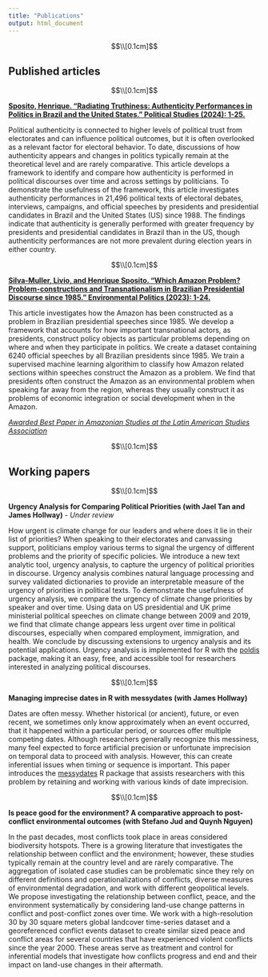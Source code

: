 ```yaml
---
title: "Publications"
output: html_document
---
```


```{=html}
<style type="text/css">
h1 {
  font-size: 45px;
  text-align: center;
}
h1.title {
  font-size: 40px;
  text-align: center;
}
</style>
```
$$\\[0.1cm]$$

## Published articles

$$\\[0.1cm]$$

[**Sposito, Henrique. "Radiating Truthiness: Authenticity Performances in Politics in Brazil and the United States." Political Studies (2024): 1-25.**](https://journals.sagepub.com/doi/10.1177/00323217241261229)

Political authenticity is connected to higher levels of political trust from electorates and can influence political outcomes, but it is often overlooked as a relevant factor for electoral behavior. To date, discussions of how authenticity appears and changes in politics typically remain at the theoretical level and are rarely comparative. This article develops a framework to identify and compare how authenticity is performed in political discourses over time and across settings by politicians. To demonstrate the usefulness of the framework, this article investigates authenticity performances in 21,496 political texts of electoral debates, interviews, campaigns, and official speeches by presidents and presidential candidates in Brazil and the United States (US) since 1988. The findings indicate that authenticity is generally performed with greater frequency by presidents and presidential candidates in Brazil than in the US, though authenticity performances are not more prevalent during election years in either country.

$$\\[0.1cm]$$

[**Silva-Muller, Livio, and Henrique Sposito. "Which Amazon Problem? Problem-constructions and Transnationalism in Brazilian Presidential Discourse since 1985." Environmental Politics (2023): 1-24.**](https://www.tandfonline.com/doi/full/10.1080/09644016.2023.2220639)

This article investigates how the Amazon has been constructed as a problem in Brazilian presidential speeches since 1985. We develop a framework that accounts for how important transnational actors, as presidents, construct policy objects as particular problems depending on where and when they participate in politics. We create a dataset containing 6240 official speeches by all Brazilian presidents since 1985. We train a supervised machine learning algorithim to classify how Amazon related sections within speeches construct the Amazon as a problem. We find that presidents often construct the Amazon as an environmental problem when speaking far away from the region, whereas they usually construct it as problems of economic integration or social development when in the Amazon.

[*Awarded Best Paper in Amazonian Studies at the Latin American Studies Association*](https://lasaweb.org/en/2024-section-awards/)

$$\\[0.1cm]$$

## Working papers

$$\\[0.1cm]$$

**Urgency Analysis for Comparing Political Priorities (with Jael Tan and James Hollway)** - *Under review*

How urgent is climate change for our leaders and where does it lie in their list of priorities? When speaking to their electorates and canvassing support, politicians employ various terms to signal the urgency of different problems and the priority of specific policies. We introduce a new text analytic tool, urgency analysis, to capture the urgency of political priorities in discourse. Urgency analysis combines natural language processing and survey validated dictionaries to provide an interpretable measure of the urgency of priorities in political texts. To demonstrate the usefulness of urgency analysis, we compare the urgency of climate change priorities by speaker and over time. Using data on US presidential and UK prime ministerial political speeches on climate change between 2009 and 2019, we find that climate change appears less urgent over time in political discourses, especially when compared employment, immigration, and health. We conclude by discussing extensions to urgency analysis and its potential applications. Urgency analysis is implemented for R with the [poldis](https://github.com/henriquesposito/poldis) package, making it an easy, free, and accessible tool for researchers interested in analyzing political discourses.

$$\\[0.1cm]$$

**Managing imprecise dates in R with messydates (with James Hollway)**

Dates are often messy. Whether historical (or ancient), future, or even recent, we sometimes only know approximately when an event occurred, that it happened within a particular period, or sources offer multiple competing dates. Although researchers generally recognize this messiness, many feel expected to force artificial precision or unfortunate imprecision on temporal data to proceed with analysis. However, this can create inferential issues when timing or sequence is important. This paper introduces the [messydates](https://globalgov.github.io/messydates/) R package that assists researchers with this problem by retaining and working with various kinds of date imprecision.

$$\\[0.1cm]$$

**Is peace good for the environment? A comparative approach to post-conflict environmental outcomes (with Stefano Jud and Quynh Nguyen)**

In the past decades, most conflicts took place in areas considered biodiversity hotspots. There is a growing literature that investigates the relationship between conflict and the environment; however, these studies typically remain at the country level and are rarely comparative. The aggregation of isolated case studies can be problematic since they rely on different definitions and operationalizations of conflicts, diverse measures of environmental degradation, and work  with different geopolitical levels. We propose investigating the relationship between conflict, peace, and the environment systematically by considering land-use change patterns in conflict  and post-conflict zones over time. We work with a high-resolution 30 by 30 square meters  global landcover time-series dataset and a georeferenced conflict events dataset to create similar sized peace and conflict areas for several countries that have experienced violent conflicts since the year 2000. These areas serve as treatment and control for inferential models that investigate how conflicts progress and end and their impact on land-use changes in their aftermath. 

